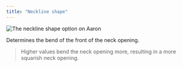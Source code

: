 ```yaml
---
title: "Neckline shape"
---
```


![The neckline shape option on Aaron](./necklinebend.svg)

Determines the bend of the front of the neck opening.

> Higher values bend the neck opening more, resulting in a more squarish neck opening.





